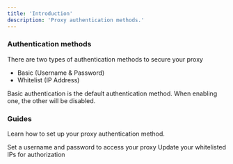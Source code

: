 ```yaml
---
title: 'Introduction'
description: 'Proxy authentication methods.'
---
```


### Authentication methods

There are two types of authentication methods to secure your proxy

- Basic (Username & Password)
- Whitelist (IP Address)

<Info>Basic authentication is the default authentication method. When enabling one, the other will be disabled.</Info>

### Guides

Learn how to set up your proxy authentication method.

<CardGroup cols={2}>
    <Card title="Basic Authentication" icon="lock" href="/proxy-authentication/proxy-auth-basic">
        Set a username and password to access your proxy
    </Card>
    <Card title="Whitelist Authentication" icon="location-dot" href="/proxy-authentication/proxy-auth-whitelist">
        Update your whitelisted IPs for authorization
    </Card>
</CardGroup>